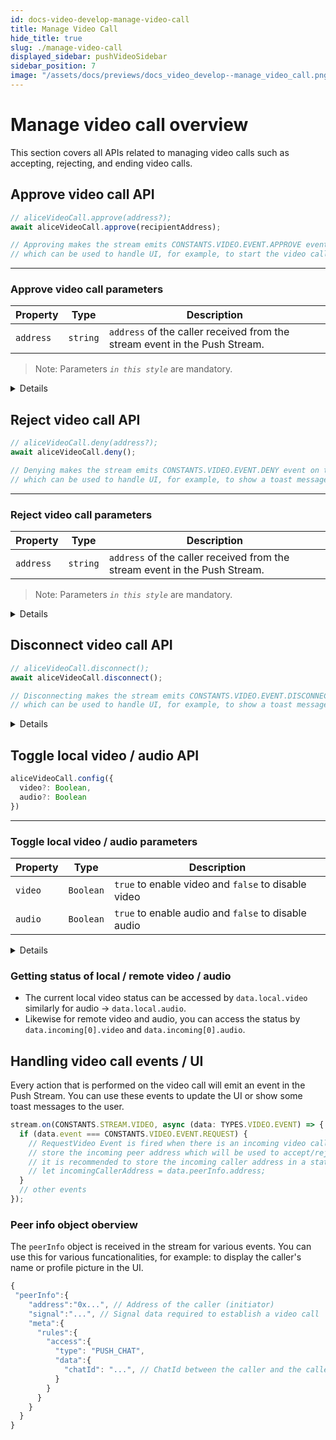 ```yaml
---
id: docs-video-develop-manage-video-call
title: Manage Video Call
hide_title: true
slug: ./manage-video-call
displayed_sidebar: pushVideoSidebar
sidebar_position: 7
image: "/assets/docs/previews/docs_video_develop--manage_video_call.png"
---
```


# Manage video call overview

This section covers all APIs related to managing video calls such as accepting, rejecting, and ending video calls.

<head>
  <title>Manage Video Call | Push Video | Push Documentation</title>
</head>

## Approve video call API

```typescript
// aliceVideoCall.approve(address?);
await aliceVideoCall.approve(recipientAddress);

// Approving makes the stream emits CONSTANTS.VIDEO.EVENT.APPROVE event
// which can be used to handle UI, for example, to start the video call.
```

---

### Approve video call parameters

| Property  | Type     | Description                                                                |
| --------- | -------- | -------------------------------------------------------------------------- |
| `address` | `string` | `address` of the caller received from the stream event in the Push Stream. |

> Note: Parameters _`in this style`_ are mandatory.

<Details summary='Expected response'>200 OK</Details>

## Reject video call API

```typescript
// aliceVideoCall.deny(address?);
await aliceVideoCall.deny();

// Denying makes the stream emits CONSTANTS.VIDEO.EVENT.DENY event on the call initiator's end
// which can be used to handle UI, for example, to show a toast message to the user.
```

---

### Reject video call parameters

| Property  | Type     | Description                                                                |
| --------- | -------- | -------------------------------------------------------------------------- |
| `address` | `string` | `address` of the caller received from the stream event in the Push Stream. |

> Note: Parameters _`in this style`_ are mandatory.

<Details summary='Expected response'>200 OK</Details>

## Disconnect video call API

```typescript
// aliceVideoCall.disconnect();
await aliceVideoCall.disconnect();

// Disconnecting makes the stream emits CONSTANTS.VIDEO.EVENT.DISCONNECT event on the other end
// which can be used to handle UI, for example, to show a toast message to the user.
```

<Details summary='Expected response'>200 OK</Details>

## Toggle local video / audio API

```typescript
aliceVideoCall.config({
  video?: Boolean,
  audio?: Boolean
})
```

---

### Toggle local video / audio parameters

| Property | Type      | Description                                         |
| -------- | --------- | --------------------------------------------------- |
| `video`  | `Boolean` | `true` to enable video and `false` to disable video |
| `audio`  | `Boolean` | `true` to enable audio and `false` to disable audio |

<Details summary='Expected response'>200 OK</Details>

### Getting status of local / remote video / audio

- The current local video status can be accessed by `data.local.video` similarly for audio -> `data.local.audio`.
- Likewise for remote video and audio, you can access the status by `data.incoming[0].video` and `data.incoming[0].audio`.

## Handling video call events / UI

Every action that is performed on the video call will emit an event in the Push Stream. You can use these events to update the UI or show some toast messages to the user.

```typescript
stream.on(CONSTANTS.STREAM.VIDEO, async (data: TYPES.VIDEO.EVENT) => {
  if (data.event === CONSTANTS.VIDEO.EVENT.REQUEST) {
    // RequestVideo Event is fired when there is an incoming video call request
    // store the incoming peer address which will be used to accept/reject the call
    // it is recommended to store the incoming caller address in a state that is received
    // let incomingCallerAddress = data.peerInfo.address;
  }
  // other events
});
```

### Peer info object oberview

The `peerInfo` object is received in the stream for various events. You can use this for various funcationalities, for example: to display the caller's name or profile picture in the UI.

```typescript
{
 "peerInfo":{
    "address":"0x...", // Address of the caller (initiator)
    "signal":"...", // Signal data required to establish a video call
    "meta":{
      "rules":{
        "access":{
          "type": "PUSH_CHAT",
          "data":{
            "chatId": "...", // ChatId between the caller and the callee
          }
        }
      }
    }
  }
}
```
